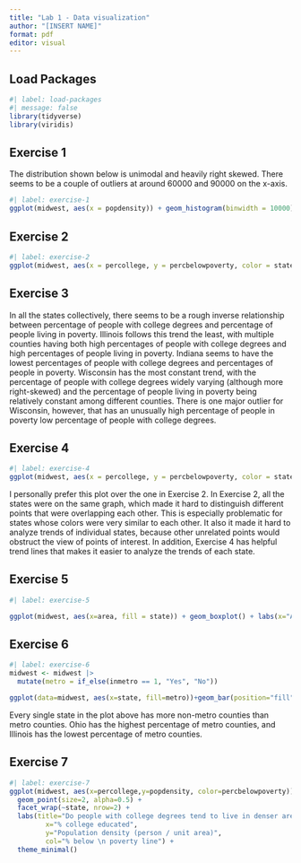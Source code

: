 ```yaml
---
title: "Lab 1 - Data visualization"
author: "[INSERT NAME]"
format: pdf
editor: visual
---
```


## Load Packages

```r
#| label: load-packages
#| message: false
library(tidyverse)
library(viridis)
```

## Exercise 1

The distribution shown below is unimodal and heavily right skewed. There seems to be a couple of outliers at around 60000 and 90000 on the x-axis.

```r
#| label: exercise-1
ggplot(midwest, aes(x = popdensity)) + geom_histogram(binwidth = 10000) + labs(x = "Population density", y = "Count", title = "Population density of counties")

```

## Exercise 2

```r
#| label: exercise-2
ggplot(midwest, aes(x = percollege, y = percbelowpoverty, color = state)) + geom_point() + scale_color_viridis_d() + labs(x="% with college degree", y="% in poverty", title="Percent with college degrees vs. Percent in poverty")
```

## Exercise 3

In all the states collectively, there seems to be a rough inverse relationship between percentage of people with college degrees and percentage of people living in poverty. Illinois follows this trend the least, with multiple counties having both high percentages of people with college degrees and high percentages of people living in poverty. Indiana seems to have the lowest percentages of people with college degrees and percentages of people in poverty. Wisconsin has the most constant trend, with the percentage of people with college degrees widely varying (although more right-skewed) and the percentage of people living in poverty being relatively constant among different counties. There is one major outlier for Wisconsin, however, that has an unusually high percentage of people in poverty low percentage of people with college degrees.

## Exercise 4

```r
#| label: exercise-4
ggplot(midwest, aes(x = percollege, y = percbelowpoverty, color = state)) + geom_point() + facet_wrap(vars(state)) + scale_color_viridis_d() + labs(x = "% with college degree", y = "% in poverty", title = "Percent with college degrees vs. Percent in poverty") + geom_smooth(se = FALSE)
```

I personally prefer this plot over the one in Exercise 2. In Exercise 2, all the states were on the same graph, which made it hard to distinguish different points that were overlapping each other. This is especially problematic for states whose colors were very similar to each other. It also it made it hard to analyze trends of individual states, because other unrelated points would obstruct the view of points of interest. In addition, Exercise 4 has helpful trend lines that makes it easier to analyze the trends of each state.

## Exercise 5

```r
#| label: exercise-5

ggplot(midwest, aes(x=area, fill = state)) + geom_boxplot() + labs(x="Area", title="Area of counties by state")
```

## Exercise 6

```r
#| label: exercise-6
midwest <- midwest |>
  mutate(metro = if_else(inmetro == 1, "Yes", "No"))

ggplot(data=midwest, aes(x=state, fill=metro))+geom_bar(position="fill")+labs(x="State", y="Portion of counties in metro", title="Portion of counties in metro by state")
```

Every single state in the plot above has more non-metro counties than metro counties. Ohio has the highest percentage of metro counties, and Illinois has the lowest percentage of metro counties.

## Exercise 7

```r
#| label: exercise-7
ggplot(midwest, aes(x=percollege,y=popdensity, color=percbelowpoverty)) + 
  geom_point(size=2, alpha=0.5) + 
  facet_wrap(~state, nrow=2) + 
  labs(title="Do people with college degrees tend to live in denser areas?",
         x="% college educated", 
         y="Population density (person / unit area)", 
         col="% below \n poverty line") + 
  theme_minimal()
```
